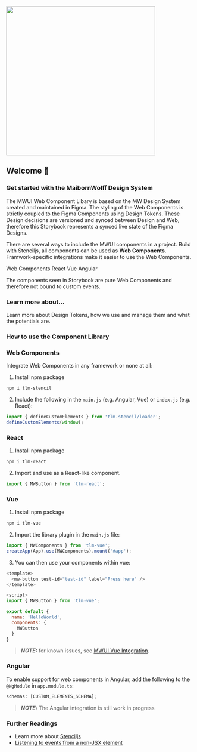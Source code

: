 
<Meta title="🚧 Welcome" />

<section style={{ minHeight: '100vh'}}>
<div id="mwui-logo" >
  <img src={logo} width="400" style={{ position: 'absolute', right: 'calc(50% - 200px)', top: '10vh' }} />
</div>

<h1 style={{ fontSize: '3em', marginTop: '25vh', marginBottom: '20px' }}>Welcome 👋</h1>

### Get started with the MaibornWolff Design System

The MWUI Web Component Libary is based on the MW Design System created and maintained in Figma. The styling of the Web Components is strictly coupled to the Figma Components
using Design Tokens. These Design decisions are versioned and synced between Design and Web, therefore this Storybook represents a synced live state of the
Figma Designs.

There are several ways to include the MWUI components in a project. Build with Stenciljs, all components can be used as **Web Components**. Framwork-specific integrations make it easier to use the Web Components.

<div style={{ display: 'flex', flexWrap: 'wrap', gap: 'var(--mw-component-chips-gap-between)' }}>
  <mw-chip selected="true" icon="check">
    Web Components
  </mw-chip>
  <mw-chip selected="true" icon="check">
    React
  </mw-chip>
  <mw-chip selected="true" icon="check">
    Vue
  </mw-chip>
  <mw-chip icon="check">Angular</mw-chip>
</div>

The components seen in Storybook are pure Web Components and therefore not bound to custom events.

<h3 style={{ fontSize: '2em', textAlign: 'center', marginTop: '100px', marginBottom: '50px' }}>Learn more about...</h3>
<div style={{ marginBottom: '50px', display: 'grid', gridAutoColumns: 'minmax(0, 1fr)', gridAutoFlow: 'column', gap: '20px' }}>
  <mw-card style={{ display: 'contents' }} elevated>
    <mw-card-title title="Design Tokens"></mw-card-title>
    <mw-card-body>Learn more about Design Tokens, how we use and manage them and what the potentials are.</mw-card-body>
    <mw-card-footer>
      <mw-button href="#" variant="outline" label="Coming soon"></mw-button>
    </mw-card-footer>
  </mw-card>
  <mw-card style={{ display: 'contents' }} elevated>
    <mw-card-title title="Figma and Web Components"></mw-card-title>
    <mw-card-footer>
      <mw-button href="#" variant="outline" label="Coming soon"></mw-button>
    </mw-card-footer>
  </mw-card>
  <mw-card style={{ display: 'contents' }} elevated>
    <mw-card-title title="How to contribute"></mw-card-title>
    <mw-card-footer>
      <mw-button href="mailto:martin.prinz@maibornwolff.de" label="Get in contact"></mw-button>
    </mw-card-footer>
  </mw-card>
  <mw-card style={{ display: 'contents' }} elevated>
    <mw-card-title title="Blog"></mw-card-title>
    <mw-card-footer>
      <mw-button label="Coming soon"></mw-button>
    </mw-card-footer>
  </mw-card>
</div>

</section>

<section>
<h3 style={{ fontSize: '2em', textAlign: 'center', marginBottom: '50px' }}>How to use the Component Library</h3>

### Web Components

Integrate Web Components in any framework or none at all:

1. Install npm package

```bash
npm i tlm-stencil
```

2. Include the following in the `main.js` (e.g. Angular, Vue) or `index.js` (e.g. React):

```javascript
import { defineCustomElements } from 'tlm-stencil/loader';
defineCustomElements(window);
```

### React

1. Install npm package

```bash
npm i tlm-react
```

2. Import and use as a React-like component.

```javascript
import { MWButton } from 'tlm-react';
```

### Vue

1. Install npm package

```bash
npm i tlm-vue
```

2. Import the library plugin in the `main.js` file:

```javascript
import { MWComponents } from 'tlm-vue';
createApp(App).use(MWComponents).mount('#app');
```

3. You can then use your components within vue:

```javascript
<template>
  <mw-button test-id="test-id" label="Press here" />
</template>

<script>
import { MWButton } from 'tlm-vue';

export default {
  name: 'HelloWorld',
  components: {
    MWButton
  }
}
```

> **_NOTE:_** for known issues, see [MWUI Vue Integration](https://github.com/MaibornWolff/tlm-components/tree/main/tlm-vue#known-issues).

### Angular

To enable support for web components in Angular, add the following to the `@NgModule` in `app.module.ts`:

```TypeScript
schemas: [CUSTOM_ELEMENTS_SCHEMA];
```

> **_NOTE:_** The Angular integration is still work in progress

### Further Readings

- Learn more about [Stenciljs](https://stenciljs.com/)
- [Listening to events from a non-JSX element](https://stenciljs.com/docs/events#listening-to-events-from-a-non-jsx-element)

</section>
